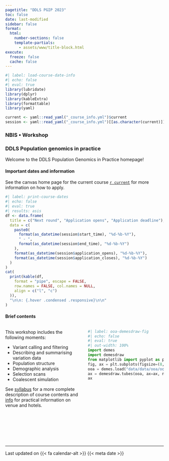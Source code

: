 ```yaml
---
pagetitle: "DDLS PGIP 2023"
toc: false
date: last-modified
sidebar: false
format:
  html:
    number-sections: false
    template-partials:
      - assets/www/title-block.html
execute:
  freeze: false
  cache: false
---
```


<!-- markdownlint-disable MD041 -->

```r
#| label: load-course-date-info
#| echo: false
#| eval: true
library(lubridate)
library(dplyr)
library(kableExtra)
library(formattable)
library(yaml)

current <- yaml::read_yaml("_course_info.yml")$current
session <- yaml::read_yaml("_course_info.yml")[[as.character(current)]]
```

### NBIS • Workshop

### DDLS Population genomics in practice

Welcome to the DDLS Population Genomics in Practice homepage!

#### Important dates and information

See the canvas home page for the current course
[`r current`](`r session$canvas_home_page`) for more
information on how to apply.

```r
#| label: print-course-dates
#| echo: false
#| eval: true
#| results: asis
df <- data.frame(
  title = c("Next round", "Application opens", "Application deadline"),
  data = c(
    paste0(
      format(as_datetime(session$start_time), "%d-%b-%Y"),
      " - ",
      format(as_datetime(session$end_time), "%d-%b-%Y")
    ),
    format(as_datetime(session$application_opens), "%d-%b-%Y"),
    format(as_datetime(session$application_closes), "%d-%b-%Y")
  )
)
cat(
  print(kable(df,
    format = "pipe", escape = FALSE,
    row.names = FALSE, col.names = NULL,
    align = c("l", "c")
  )),
  "\n\n: {.hover .condensed .responsive}\n\n"
)
```

#### Brief contents

:::: {.columns}

::: {.column width="50%"}

This workshop includes the following moments:

- Variant calling and filtering
- Describing and summarising variation data
- Population structure
- Demographic analysis
- Selection scans
- Coalescent simulation

See [syllabus](syllabus.qmd) for a more complete description of course
contents and [info](info.qmd) for practical information on venue and
hotels.

:::

::: {.column width="50%"}

<!-- markdownlint-disable MD013 -->

```python
#| label: ooa-demesdraw-fig
#| echo: false
#| eval: true
#| out-width: 100%
import demes
import demesdraw
from matplotlib import pyplot as plt
fig, ax = plt.subplots(figsize=(8, 6))
ooa = demes.load("data/data/ooa/ooa.demes.yaml")
ax = demesdraw.tubes(ooa, ax=ax, num_lines_per_migration=6, seed=32)
ax
```
<!-- markdownlint-enable MD013 -->

:::

::::

<br>

![](assets/logos/nbis-scilifelab.svg){height="1.2em"}

<br>

---

::: {.landing-update}

::: {.smallest}

Last updated on {{< fa calendar-alt >}} {{< meta date >}}

:::

:::

<!-- markdownlint-enable MD041 -->
